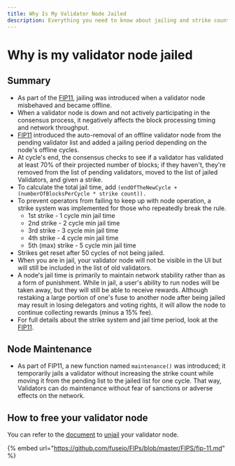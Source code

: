 ```yaml
---
title: Why Is My Validator Node Jailed
description: Everything you need to know about jailing and strike counts.
---
```



# Why is my validator node jailed

## **Summary**

* As part of the [FIP11](https://github.com/fuseio/FIPs/blob/master/FIPS/fip-11.md), jailing was introduced when a validator node misbehaved and became offline.&#x20;
* When a validator node is down and not actively participating in the consensus process, it negatively affects the block processing timing and network throughput.
* [FIP11](https://github.com/fuseio/FIPs/blob/master/FIPS/fip-11.md) introduced the auto-removal of an offline validator node from the pending validator list and added a jailing period depending on the node's offline cycles.&#x20;
* At cycle's end, the consensus checks to see if a validator has validated at least 70% of their projected number of blocks; if they haven't, they're removed from the list of pending validators, moved to the list of jailed Validators, and given a strike.
* To calculate the total jail time, add `(endOfTheNewCycle + (numberOfBlocksPerCycle * strike count)).`
* To prevent operators from failing to keep up with node operation, a strike system was implemented for those who repeatedly break the rule.
  * 1st strike - 1 cycle min jail time&#x20;
  * 2nd strike - 2 cycle min jail time&#x20;
  * 3rd strike - 3 cycle min jail time&#x20;
  * 4th strike - 4 cycle min jail time&#x20;
  * 5th (max) strike - 5 cycle min jail time
* Strikes get reset after 50 cycles of not being jailed.
* When you are in jail, your validator node will not be visible in the UI but will still be included in the list of old validators.
* A node's jail time is primarily to maintain network stability rather than as a form of punishment. While in jail, a user's ability to run nodes will be taken away, but they will still be able to receive rewards. Although restaking a large portion of one's fuse to another node after being jailed may result in losing delegators and voting rights, it will allow the node to continue collecting rewards (minus a 15% fee).
* For full details about the strike system and jail time period, look at the [FIP11](https://github.com/fuseio/FIPs/blob/master/FIPS/fip-11.md).

## **Node Maintenance**

* As part of FIP11, a new function named `maintenance()` was introduced; it temporarily jails a validator without increasing the strike count while moving it from the pending list to the jailed list for one cycle. That way, Validators can do maintenance without fear of sanctions or adverse effects on the network.

## How to free your validator node

You can refer to the [document](how-to-unjail-your-validator-node.mdx) to [unjail](how-to-unjail-your-validator-node.mdx) your validator node.



{% embed url="https://github.com/fuseio/FIPs/blob/master/FIPS/fip-11.md" %}
